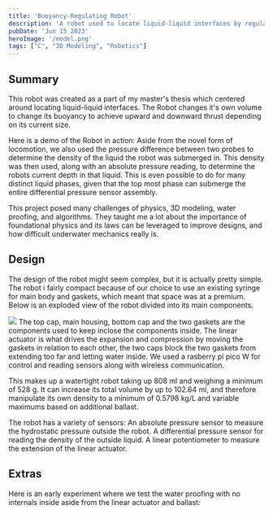 ```yaml
---
title: 'Buoyancy-Regulating Robot'
description: 'A robot used to locate liquid-liquid interfaces by regulating the robots volume and embedded electromechanical actuation.'
pubDate: 'Jun 15 2023'
heroImage: '/model.png'
tags: ["C", "3D Modeling", "Robotics"]
---
```


## Summary
This robot was created as a part of my master's thesis which centered around locating liquid-liquid interfaces. The Robot changes it's own volume to change its buoyancy to achieve upward and downward thrust depending on its current size.

Here is a demo of the Robot in action:
<YouTube id="https://youtube.com/watch?v=j9o-O8pO3RM" />
Aside from the novel form of locomotion, we also used the pressure difference between two probes to determine the density of the liquid the robot was submerged in. This density was then used, along with an absolute pressure reading, to determine the robots current depth in that liquid.
This is even possible to do for many distinct liquid phases, given that the top most phase can submerge the entire differential pressure sensor assembly.

This project posed many challenges of physics, 3D modeling, water proofing, and algorithms. They taught me a lot about the importance of foundational physics and its laws can be leveraged to improve designs, and how difficult underwater mechanics really is.

## Design
The design of the robot might seem complex, but it is actually pretty simple. 
The robot i fairly compact because of our choice to use an existing syringe for main body and gaskets, which meant that space was at a premium.
Below is an exploded view of the robot divided into its main components.

<img width={1020} height={510} src="/public/Exploded.png"/>
The top cap, main housing, bottom cap and the two gaskets are the components used to keep inclose the components inside.
The linear actuator is what drives the expansion and compression by moving the gaskets in relation to each other, the two caps block the two gaskets from extending too far and letting water inside.
We used a rasberry pi pico W for control and reading sensors along with wireless communication.

This makes up a watertight robot taking up 808 ml and weighing a minimum of 528
g. It can increase its total volume by up to 102.64 ml, and therefore manipulate its
own density to a minimum of 0.5798 kg/L and variable maximums based on additional
ballast.

The robot has a variety of sensors: 
An absolute pressure sensor to measure the hydrostatic pressure outside the robot.
A differential pressure sensor for reading the density of the outside liquid.
A linear potentiometer to measure the extension of the linear actuator.

## Extras
Here is an early experiment where we test the water proofing with no internals inside aside from the linear actuator and ballast:
<YouTube id="https://youtu.be/WlTvShQmrV8" />
